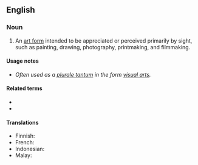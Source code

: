 ==English==
{{wikipedia|visual arts}}

===Noun===
{{en-noun}}

# An [[art form]] intended to be appreciated or perceived primarily by sight, such as painting, drawing, photography, printmaking, and filmmaking.

====Usage notes====
* ''Often used as a [[Appendix:Glossary#plurale tantum|plurale tantum]] in the form [[visual arts]].''

====Related terms====
* {{l|en|plastic arts}}
* {{l|en|performance art}}

====Translations====
{{trans-top|art appreciated by sight}}
* Finnish: {{t+|fi|kuvataide}}
* French: {{t|fr|art visuel|m}}
* Indonesian: {{t+|id|seni rupa}}
* Malay: {{t+|ms|seni visual}}
{{trans-bottom}}